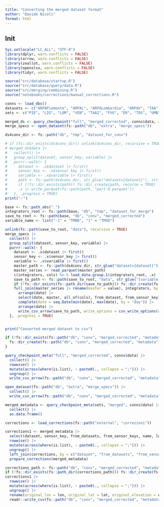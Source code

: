 ```yaml
---
title: "Converting the merged dataset format"
author: "Davide Nicoli"
format: html
---
```


## Init
```r
Sys.setlocale("LC_ALL", "UTF-8")
library(dplyr, warn.conflicts = FALSE)
library(arrow, warn.conflicts = FALSE)
library(zeallot, warn.conflicts = FALSE)
library(openxlsx, warn.conflicts = FALSE)
library(tidyr, warn.conflicts = FALSE)

source("src/database/startup.R")
source("src/database/query/data.R")
source("src/merging/combining.R")
source("notebooks/corrections/manual_corrections.R")

conns <- load_dbs()
datasets <- c("ARPAPiemonte", "ARPAL", "ARPALombardia", "ARPAV", "TAA", "ARPAFVG", "Dext3r", "SIRToscana", "ARPAUmbria", "ARPAM", "SCIA", "ISAC")
sets <- c("PIE", "LIG", "LOM", "VEN", "TAA2", "FVG", "ER", "TOS", "UMB", "MAR", "VDA")
```

```r
merged_ds <- query_checkpoint("full", "merged_corrected", conns$data, all_stations = FALSE)
merge_specs <- open_dataset(fs::path("db", "extra", "merge_specs"))
```


```r
ds4conv_dir <- fs::path("db", "tmp", "dataset_for_conv")

# if (fs::dir_exists(ds4conv_dir)) unlink(ds4conv_dir, recursive = TRUE)
# merged_ds$data |>
#   collect() |>
#   group_split(dataset, sensor_key, variable) |>
#   purrr::walk(~ {
#     dataset <- .x$dataset |> first()
#     sensor_key <- .x$sensor_key |> first()
#     variable <- .x$variable |> first()
#     path <- fs::path(ds4conv_dir, str_glue("dataset={dataset}"), str_glue("sensor_key={sensor_key}"), str_glue("variable={variable}"))
#     if (!fs::dir_exists(path)) fs::dir_create(path, recurse = TRUE)
#     .x |> write_parquet(fs::path(path, "part-0.parquet"))
#   }, .progress = TRUE)
print("✅")
```

```r
base <- fs::path_abs(".")
integrators_root <- fs::path(base, "db", "tmp", "dataset_for_merge")
save_to_root <- fs::path(base, "db", "conv", "merged_corrected")
variable_name <- list("-1" = "TMND", "1" = "TMXD")

unlink(fs::path(save_to_root, "data"), recursive = TRUE)
merge_specs |>
  collect() |>
  group_split(dataset, sensor_key, variable) |>
  purrr::walk(~ {
    dataset <- .x$dataset |> first()
    sensor_key <- .x$sensor_key |> first()
    variable <- .x$variable |> first()
    master_path <- fs::path(ds4conv_dir, str_glue("dataset={dataset}"), str_glue("sensor_key={sensor_key}"), str_glue("variable={variable}"), "part-0.parquet")
    master_series <- read_parquet(master_path)
    c(integrators, cols) %<-% load_data.group.1(integrators_root, .x)
    save_to_path <- fs::path(save_to_root, "data", str_glue("{variable_name[[variable]]}_{dataset}_{stringr::str_pad(sensor_key, 3L, side = 'left', pad = '0')}.csv"))
    if (!fs::dir_exists(fs::path_dir(save_to_path))) fs::dir_create(fs::path_dir(save_to_path), recurse = TRUE)
    full_join(master_series |> rename(master = value), integrators, by = "date") |>
      arrange(date) |>
      select(date, master, all_of(cols), from_dataset, from_sensor_key) |>
      complete(date = seq.Date(min(date), max(date), by = "day")) |>
      arrange(date) |>
      write_csv_arrow(save_to_path, write_options = csv_write_options(quoting_style = "AllValid"))
  }, .progress = TRUE)


print("Converted merged dataset to csv")
```


```r
if (!fs::dir_exists(fs::path("db", "conv", "merged_corrected", "metadata"))) {
  fs::dir_create(fs::path("db", "conv", "merged_corrected", "metadata"), recurse = TRUE)
}

query_checkpoint_meta("full", "merged_corrected", conns$data) |>
  collect() |>
  rowwise() |>
  mutate(across(where(is.list), ~ paste0(., collapse = ";"))) |>
  ungroup() |>
  write_csv_arrow(fs::path("db", "conv", "merged_corrected", "metadata", "metadata.csv"), write_options = csv_write_options(quoting_style = "AllValid"))

open_dataset(fs::path("db", "extra", "merge_specs")) |>
  collect() |>
  write_csv_arrow(fs::path("db", "conv", "merged_corrected", "metadata", "merge_specs.csv"), write_options = csv_write_options(quoting_style = "AllValid"))
```

```r
merged_metadata <- query_checkpoint_meta(sets, "merged", conns$data) |>
  collect() |>
  as.data.frame()

corrections <- load_corrections(fs::path("external", "correzioni"))

corrections1 <- merged_metadata |>
  select(dataset, sensor_key, from_datasets, from_sensor_keys, name, lon, lat, elevation) |>
  rowwise() |>
  mutate(across(where(is.list), ~ paste0(., collapse = ";"))) |>
  ungroup() |>
  left_join(corrections, by = c("dataset", "from_datasets", "from_sensor_keys"), relationship = "one-to-one") |>
  prepare_corrections(merged_metadata)

corrections_path <- fs::path("db", "conv", "merged_corrected", "metadata", "manual_corrections.csv")
if (!fs::dir_exists(fs::path_dir(corrections_path))) fs::dir_create(fs::path_dir(corrections_path), recurse = TRUE)
corrections1 |>
  rowwise() |>
  mutate(across(where(is.list), ~ paste0(., collapse = ";"))) |>
  ungroup() |>
  rename(original_lon = lon, original_lat = lat, original_elevation = elevation, manual_lon = lon_ok, manual_lat = lat_ok, manual_elevation = ele_ok, manual_name = name_ok, manual_user_code = user_code_ok) |>
  readr::write_csv(fs::path("db", "conv", "merged_corrected", "metadata", "manual_corrections.csv"), na = "")
```

```r
```
